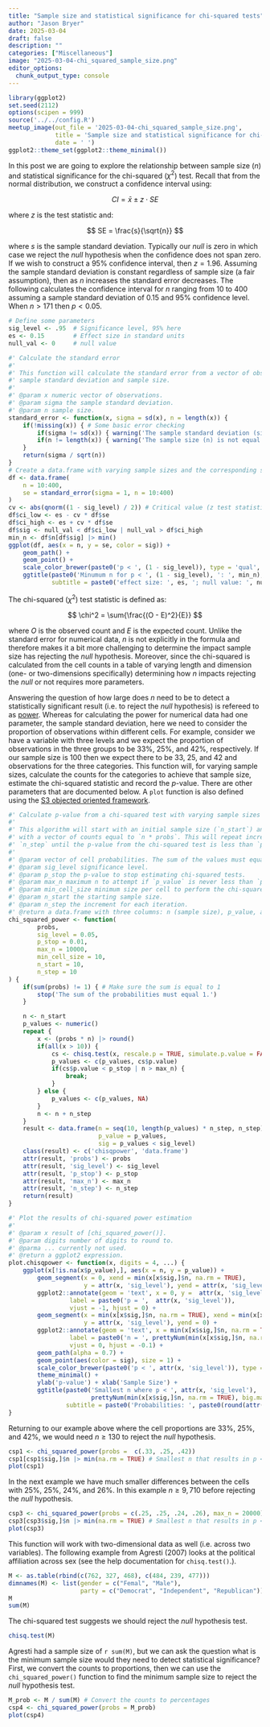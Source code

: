```yaml
---
title: "Sample size and statistical significance for chi-squared tests"
author: "Jason Bryer"
date: 2025-03-04
draft: false
description: ""
categories: ["Miscellaneous"]
image: "2025-03-04-chi_squared_sample_size.png"
editor_options: 
  chunk_output_type: console
---
```


```r
library(ggplot2)
set.seed(2112)
options(scipen = 999)
source('../../config.R')
meetup_image(out_file = '2025-03-04-chi_squared_sample_size.png',
			 title = 'Sample size and statistical significance for chi-squared tests',
			 date = ' ')
ggplot2::theme_set(ggplot2::theme_minimal())
```

In this post we are going to explore the relationship between sample size (*n*) and statistical significance for the chi-squared ($\chi^2$) test. Recall that from the normal distribution, we construct a confidence interval using:

$$ CI = \bar{x} \pm z \cdot SE$$

where *z* is the test statistic and:

$$ SE =  \frac{s}{\sqrt{n}} $$

where *s* is the sample standard deviation. Typically our *null* is zero in which case we reject the *null* hypothesis when the confidence does not span zero. If we wish to construct a 95% confidence interval, then $z = 1.96$. Assuming the sample standard deviation is constant regardless of sample size (a fair assumption), then as *n* increases the standard error decreases. The following calculates the confidence interval for *n* ranging from 10 to 400 assuming a sample standard deviation of 0.15 and 95% confidence level. When $n > 171$ then $p < 0.05$.


```r
# Define some parameters
sig_level <- .95  # Significance level, 95% here
es <- 0.15        # Effect size in standard units
null_val <- 0     # null value

#' Calculate the standard error
#' 
#' This function will calculate the standard error from a vector of observations or with a given
#' sample standard deviation and sample size.
#' 
#' @param x numeric vector of observations.
#' @param sigma the sample standard deviation.
#' @param n sample size.
standard_error <- function(x, sigma = sd(x), n = length(x)) {
	if(!missing(x)) { # Some basic error checking
		if(sigma != sd(x)) { warning('The sample standard deviation (sigma) is not equal to sd(x)')}
		if(n != length(x)) { warning('The sample size (n) is not equal to length(x).' )}
	}
	return(sigma / sqrt(n))
}
# Create a data.frame with varying sample sizes and the corresponding standard error
df <- data.frame(
	n = 10:400,
	se = standard_error(sigma = 1, n = 10:400)
)
cv <- abs(qnorm((1 - sig_level) / 2)) # Critical value (z test statistic)
df$ci_low <- es - cv * df$se
df$ci_high <- es + cv * df$se
df$sig <- null_val < df$ci_low | null_val > df$ci_high
min_n <- df$n[df$sig] |> min()
ggplot(df, aes(x = n, y = se, color = sig)) + 
	geom_path() +
	geom_point() +
	scale_color_brewer(paste0('p < ', (1 - sig_level)), type = 'qual', palette = 6) +
	ggtitle(paste0('Minumum n for p < ', (1 - sig_level), ': ', min_n),
			subtitle = paste0('effect size: ', es, '; null value: ', null_val))

```

The chi-squared ($\chi^2$) test statistic is defined as:

$$ \chi^2 = \sum{\frac{(O - E)^2}{E}} $$

where *O* is the observed count and *E* is the expected count. Unlike the standard error for numerical data, *n* is not explicitly in the formula and therefore makes it a bit more challenging to determine the impact sample size has rejecting the *null* hypothesis. Moreover, since the chi-squared is calculated from the cell counts in a table of varying length and dimension (one- or two-dimensions specifically) determining how *n* impacts rejecting the *null* or not requires more parameters. 

Answering the question of how large does *n* need to be to detect a statistically significant result (i.e. to reject the *null* hypothesis) is refereed to as [power](https://en.wikipedia.org/wiki/Power_(statistics)). Whereas for calculating the power for numerical data had one parameter, the sample standard deviation, here we need to consider the proportion of observations within different cells. For example, consider we have a variable with three levels and we expect the proportion of observations in the three groups to be 33%, 25%, and 42%, respectively. If our sample size is 100 then we expect there to be 33, 25, and 42 and observations for the three categories. This function will, for varying sample sizes, calculate the counts for the categories to achieve that sample size, estimate the chi-squared statistic and record the *p*-value. There are other parameters that are documented below. A `plot` function is also defined using the [S3 objected oriented framework](http://adv-r.had.co.nz/S3.html).


```r
#' Calculate p-value from a chi-squared test with varying sample sizes
#'
#' This algorithm will start with an initial sample size (`n_start`) and perform a chi-squared test
#' with a vector of counts equal to `n * probs`. This will repeat increasing the sample size by
#' `n_step` until the p-value from the chi-squared test is less than `p_stop`.
#'
#' @param vector of cell probabilities. The sum of the values must equal 1.
#' @param sig_level significance level.
#' @param p_stop the p-value to stop estimating chi-squared tests.
#' @param max_n maximum n to attempt if `p_value` is never less than `p_stop`.
#' @param min_cell_size minimum size per cell to perform the chi-square test.
#' @param n_start the starting sample size.
#' @param n_step the increment for each iteration.
#' @return a data.frame with three columns: n (sample size), p_value, and sig (TRUE if p_value < sig_level).
chi_squared_power <- function(
		probs,
		sig_level = 0.05,
		p_stop = 0.01,
		max_n = 10000,
		min_cell_size = 10,
		n_start = 10,
		n_step = 10
) {
	if(sum(probs) != 1) { # Make sure the sum is equal to 1
		stop('The sum of the probabilities must equal 1.')
	}

	n <- n_start
	p_values <- numeric()
	repeat {
		x <- (probs * n) |> round()
		if(all(x > 10)) {
			cs <- chisq.test(x, rescale.p = TRUE, simulate.p.value = FALSE)
			p_values <- c(p_values, cs$p.value)
			if(cs$p.value < p_stop | n > max_n) {
				break;
			}
		} else {
			p_values <- c(p_values, NA)
		}
		n <- n + n_step
	}
	result <- data.frame(n = seq(10, length(p_values) * n_step, n_step),
						 p_value = p_values,
						 sig = p_values < sig_level)
	class(result) <- c('chisqpower', 'data.frame')
	attr(result, 'probs') <- probs
	attr(result, 'sig_level') <- sig_level
	attr(result, 'p_stop') <- p_stop
	attr(result, 'max_n') <- max_n
	attr(result, 'n_step') <- n_step
	return(result)
}

#' Plot the results of chi-squared power estimation
#'
#' @param x result of [chi_squared_power()].
#' @param digits number of digits to round to.
#' @parma ... currently not used.
#' @return a ggplot2 expression.
plot.chisqpower <- function(x, digits = 4, ...) {
	ggplot(x[!is.na(x$p_value),], aes(x = n, y = p_value)) +
		geom_segment(x = 0, xend = min(x[x$sig,]$n, na.rm = TRUE),
					 y = attr(x, 'sig_level'), yend = attr(x, 'sig_level')) +
		ggplot2::annotate(geom = 'text', x = 0, y =  attr(x, 'sig_level'),
				 label = paste0('p = ',  attr(x, 'sig_level')),
				 vjust = -1, hjust = 0) +
		geom_segment(x = min(x[x$sig,]$n, na.rm = TRUE), xend = min(x[x$sig,]$n, na.rm = TRUE),
					 y = attr(x, 'sig_level'), yend = 0) +
		ggplot2::annotate(geom = 'text', x = min(x[x$sig,]$n, na.rm = TRUE), y = 0,
				 label = paste0('n = ', prettyNum(min(x[x$sig,]$n, na.rm = TRUE), big.mark = ',')),
				 vjust = 0, hjust = -0.1) +
		geom_path(alpha = 0.7) +
		geom_point(aes(color = sig), size = 1) +
		scale_color_brewer(paste0('p < ', attr(x, 'sig_level')), type = 'qual', palette = 6) +
		theme_minimal() +
		ylab('p-value') + xlab('Sample Size') +
		ggtitle(paste0('Smallest n where p < ', attr(x, 'sig_level'), ': ',
					   prettyNum(min(x[x$sig,]$n, na.rm = TRUE), big.mark = ',')),
				subtitle = paste0('Probabilities: ', paste0(round(attr(x, 'probs'), digits = digits), collapse = ', ')))
}
```

Returning to our example above where the cell proportions are 33%, 25%, and 42%, we would need $n \ge 130$ to reject the *null* hypothesis.

```r
csp1 <- chi_squared_power(probs =  c(.33, .25, .42))
csp1[csp1$sig,]$n |> min(na.rm = TRUE) # Smallest n that results in p < 0.05
plot(csp1)
```

In the next example we have much smaller differences between the cells with 25%, 25%, 24%, and 26%. In this example $n \ge 9,710$ before rejecting the *null* hypothesis.

```r
csp3 <- chi_squared_power(probs = c(.25, .25, .24, .26), max_n = 20000)
csp3[csp3$sig,]$n |> min(na.rm = TRUE) # Smallest n that results in p < 0.05
plot(csp3)
```

This function will work with two-dimensional data as well (i.e. across two variables). The following example from Agresti (2007) looks at the political affiliation across sex (see the help documentation for `chisq.test()`.).

```r
M <- as.table(rbind(c(762, 327, 468), c(484, 239, 477)))
dimnames(M) <- list(gender = c("Femal", "Male"),
					party = c("Democrat", "Independent", "Republican"))
M
sum(M)
```

The chi-squared test suggests we should reject the *null* hypothesis test.

```r
chisq.test(M)
```

Agresti had a sample size of `r sum(M)`, but we can ask the question what is the minimum sample size would they need to detect statistical significance? First, we convert the counts to proportions, then we can use the `chi_squared_power()` function to find the minimum sample size to reject the *null* hypothesis test.

```r
M_prob <- M / sum(M) # Convert the counts to percentages
csp4 <- chi_squared_power(probs = M_prob)
plot(csp4)
```

